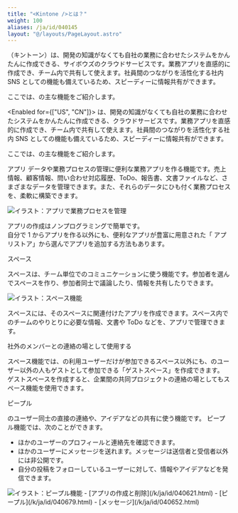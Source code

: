 ```yaml
---
title: "<Kintone />とは？"
weight: 100
aliases: /ja/id/040145
layout: "@/layouts/PageLayout.astro"
---
```



<Enabled for="JP">
  <Kintone />（キントーン）は、開発の知識がなくても自社の業務に合わせたシステムをかんたんに作成できる、サイボウズのクラウドサービスです。業務アプリを直感的に作成でき、チーム内で共有して使えます。社員間のつながりを活性化する社内 SNS としての機能も備えているため、スピーディーに情報共有ができます。

  ここでは、<Kintone />の主な機能をご紹介します。
</Enabled>

<Enabled for={["US", "CN"]}>
  <Kintone />は、開発の知識がなくても自社の業務に合わせたシステムをかんたんに作成できる、クラウドサービスです。業務アプリを直感的に作成でき、チーム内で共有して使えます。社員間のつながりを活性化する社内 SNS としての機能も備えているため、スピーディーに情報共有ができます。

  ここでは、<Kintone />の主な機能をご紹介します。
</Enabled>

<Heading id="start_whatskintone_10">アプリ</Heading>
データや業務プロセスの管理に便利な業務アプリを作る機能です。売上情報、顧客情報、問い合わせ対応履歴、ToDo、報告書、文書ファイルなど、さまざまなデータを管理できます。また、それらのデータにひも付く業務プロセスを、柔軟に構築できます。

<Img src="/k/kintone/img-ja/whatskintone_img01.png" alt="イラスト：アプリで業務プロセスを管理" />

アプリの作成はノンプログラミングで簡単です。  
自分で 1 からアプリを作る以外にも、便利なアプリが豊富に用意された「<Kintone /> アプリストア」から選んでアプリを追加する方法もあります。

<Heading id="start_whatskintone_20">スペース</Heading>

スペースは、チーム単位でのコミュニケーションに使う機能です。参加者を選んでスペースを作り、参加者同士で議論したり、情報を共有したりできます。

<Img src="/k/kintone/img-ja/whatskintone_img02.png" alt="イラスト：スペース機能" />

スペースには、そのスペースに関連付けたアプリを作成できます。スペース内でのチームのやりとりに必要な情報、文書や ToDo などを、アプリで管理できます。

<Heading level={3} id="start_whatskintone_2010">社外のメンバーとの連絡の場として使用する</Heading>

スペース機能では、<Kintone />の利用ユーザーだけが参加できるスペース以外にも、<Kintone />のユーザー以外の人もゲストとして参加できる「ゲストスペース」を作成できます。  
ゲストスペースを作成すると、企業間の共同プロジェクトの連絡の場としてもスペース機能を使用できます。

<Heading id="start_whatskintone_30">ピープル</Heading>

<Kintone /> のユーザー同士の直接の連絡や、アイデアなどの共有に使う機能です。 ピープル機能では、次のことができます。

- ほかのユーザーのプロフィールと連絡先を確認できます。
- ほかのユーザーにメッセージを送れます。メッセージは送信者と受信者以外には非公開です。
- 自分の投稿をフォローしているユーザーに対して、情報やアイデアなどを発信できます。

<Img src="/k/kintone/img-ja/whatskintone_img03.png" alt="イラスト：ピープル機能" />

<Reference>
- [アプリの作成と削除](/k/ja/id/040621.html)
- [ピープル](/k/ja/id/040679.html)
- [メッセージ](/k/ja/id/040652.html)
</Reference>